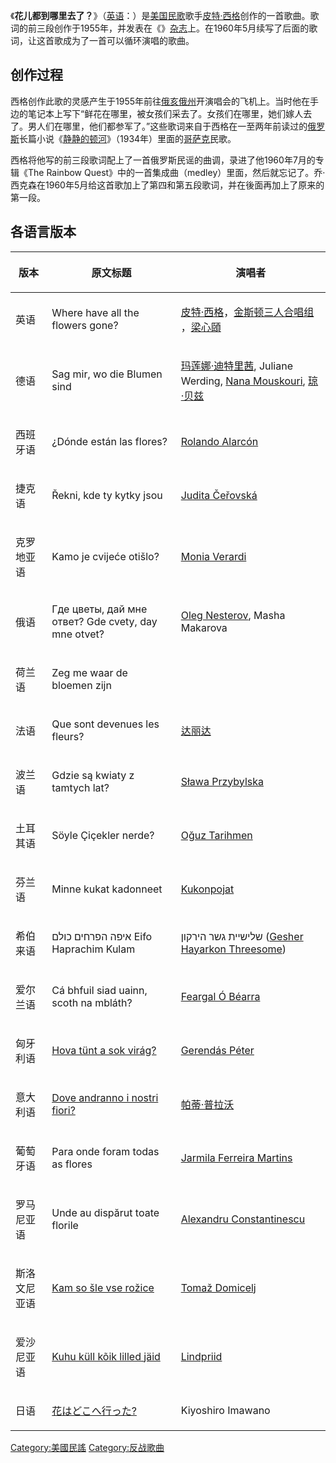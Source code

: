 
{{Infobox Standard
|title=花儿都到哪里去了<br>Where Have All The Flowers Gone?
|english_title=
|comment=
|image=
|image_size=
|caption=
|writer=
|composer= 皮特·西格
|lyricist=皮特·西格，乔·西克森
|published=
|written=
|language=英语
|form=
|original_artist=
|recorded_by=
|performed_by=
}}
《'''花儿都到哪里去了？'''》（[[英语|英语]]：{{lang|en|'''Where have all the flowers gone?'''}}）是[[美国|美国]][[民歌|民歌]]歌手[[皮特·西格|皮特·西格]]创作的一首歌曲。歌词的前三段创作于1955年，并发表在《{{link-en|Sing Out!|Sing Out!}}》[[杂志|杂志]]上。{{link-en|乔·西克森|Joe Hickerson}}在1960年5月续写了后面的歌词，让这首歌成为了一首可以循环演唱的歌曲。

==创作过程==
西格创作此歌的灵感产生于1955年前往[[俄亥俄州|俄亥俄州]]开演唱会的飞机上。当时他在手边的笔记本上写下“鲜花在哪里，被女孩们采去了。女孩们在哪里，她们嫁人去了。男人们在哪里，他们都参军了。”这些歌词来自于西格在一至两年前读过的[[俄罗斯|俄罗斯]]长篇小说《[[静静的顿河|静静的顿河]]》（1934年）里面的[[哥萨克族|哥萨克]]民歌。

西格将他写的前三段歌词配上了一首俄罗斯民谣的曲调，录进了他1960年7月的专辑《The Rainbow Quest》中的一首集成曲（medley）里面，然后就忘记了。乔·西克森在1960年5月给这首歌加上了第四和第五段歌词，并在後面再加上了原来的第一段。

==各语言版本==
{| class="wikitable"
!版本
!原文标题
!演唱者
|-
|英语
|Where have all the flowers gone?
|[[皮特·西格|皮特·西格]]，[http://en.wikipedia.org/wiki/Desert_Pete 金斯顿三人合唱组] {{Wayback|url=http://en.wikipedia.org/wiki/Desert_Pete |date=20150622014012 }}，[[梁心頤|梁心頤]]
|-
|德语
|Sag mir, wo die Blumen sind
|[[玛莲娜·迪特里茜|玛莲娜·迪特里茜]], Juliane Werding, [[Nana_Mouskouri|Nana Mouskouri]], [[琼·贝兹|琼·贝兹]]
|-
|西班牙语
|¿Dónde están las flores?
|[[Rolando_Alarcón|Rolando Alarcón]]
|-
|捷克语
|Řekni, kde ty kytky jsou
|[[Judita_Čeřovská|Judita Čeřovská]]
|-
|克罗地亚语
|Kamo je cvijeće otišlo?
|[[Monia_Verardi|Monia Verardi]]
|-
|俄语
|Где цветы, дай мне ответ? Gde cvety, day mne otvet?
|[[Oleg_Nesterov|Oleg Nesterov]], Masha Makarova
|-
|荷兰语
|Zeg me waar de bloemen zijn
|{{tsl|nl|Jaap Fischer|Jaap Fischer}}
|-
|法语
|Que sont devenues les fleurs?
|[[达丽达|达丽达]]
|-
|波兰语
|Gdzie są kwiaty z tamtych lat?
|[[Sława_Przybylska|Sława Przybylska]]
|-
|土耳其语
|Söyle Çiçekler nerde?
|[[Oğuz_Tarihmen|Oğuz Tarihmen]]
|-
|芬兰语
|Minne kukat kadonneet
|[[Kukonpojat|Kukonpojat]]
|-
|希伯来语
|איפה הפרחים כולם Eifo Haprachim Kulam
|שלישיית גשר הירקון ([[Gesher_Hayarkon_Threesome|Gesher Hayarkon Threesome]])
|-
|爱尔兰语
|Cá bhfuil siad uainn, scoth na mbláth?
|[[Feargal_Ó_Béarra|Feargal Ó Béarra]]
|-
|匈牙利语
|[http://www.youtube.com/watch?v=z49T8qsgz0A Hova tünt a sok virág?] {{Wayback|url=http://www.youtube.com/watch?v=z49T8qsgz0A |date=20140627092549 }}
|[[Gerendás_Péter|Gerendás Péter]]
|-
|意大利语
|[http://www.youtube.com/watch?v=uIZwiysXqJg Dove andranno i nostri fiori?] {{Wayback|url=http://www.youtube.com/watch?v=uIZwiysXqJg |date=20151105013140 }}
|[[帕蒂·普拉沃|帕蒂·普拉沃]]
|-
|葡萄牙语
|Para onde foram todas as flores
|[[Jarmila_Ferreira_Martins|Jarmila Ferreira Martins]]
|-
|罗马尼亚语
|Unde au dispărut toate florile
|[[Alexandru_Constantinescu|Alexandru Constantinescu]]
|-
|斯洛文尼亚语
|[http://www.youtube.com/watch?v=iecbAvbuHDM Kam so šle vse rožice] {{Wayback|url=http://www.youtube.com/watch?v=iecbAvbuHDM |date=20151105013146 }}
|[[Tomaž_Domicelj|Tomaž Domicelj]]
|-
|爱沙尼亚语
|[http://www.youtube.com/watch?v=PgcSjvC0Tqw Kuhu küll kõik lilled jäid] {{Wayback|url=http://www.youtube.com/watch?v=PgcSjvC0Tqw |date=20140626042300 }}
|[[Lindpriid|Lindpriid]]
|-
|日语
|[http://www.youtube.com/watch?v=Hgp5pki7wcc 花はどこへ行った?] {{Wayback|url=http://www.youtube.com/watch?v=Hgp5pki7wcc |date=20120128123705 }}
|Kiyoshiro Imawano
|}

{{Authority control}}
[[Category:美國民謠|Category:美國民謠]]
[[Category:反战歌曲|Category:反战歌曲]]